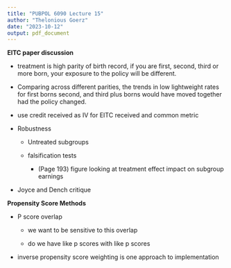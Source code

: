 ```yaml
---
title: "PUBPOL 6090 Lecture 15"
author: "Thelonious Goerz"
date: "2023-10-12"
output: pdf_document
---
```


**EITC paper discussion**

-   treatment is high parity of birth record, if you are first, second, third or more born, your exposure to the policy will be different.

-   Comparing across different parities, the trends in low lightweight rates for first borns second, and third plus borns would have moved together had the policy changed.

-   use credit received as IV for EITC received and common metric

-   Robustness

    -   Untreated subgroups

    -   falsification tests

        -   (Page 193) figure looking at treatment effect impact on subgroup earnings

-   Joyce and Dench critique

**Propensity Score Methods**

-   P score overlap

    -   we want to be sensitive to this overlap

    -   do we have like p scores with like p scores

-   inverse propensity score weighting is one approach to implementation
